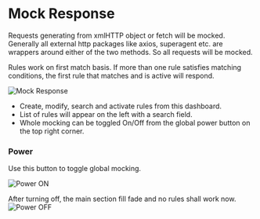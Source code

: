 
# Mock Response
Requests generating from xmlHTTP object or fetch will be mocked. 
Generally all external http packages like axios, superagent etc. are wrappers around either of the two methods. 
So all requests will be mocked.

<Callout>
  Rules work on first match basis. If more than one rule satisfies matching conditions, 
the first rule that matches and is active will respond. 
</Callout>

![Mock Response](/images/mock/rule-create.png)

- Create, modify, search and activate rules from this dashboard. 
- List of rules will appear on the left with a search field. 
- Whole mocking can be toggled On/Off from the global power button on the top right corner. 

### Power 
Use this button to toggle global mocking. 

![Power ON](/images/mock/power-on.png)

After turning off, the main section fill fade and no rules shall work now. 
![Power OFF](/images/mock/power-off.png)

